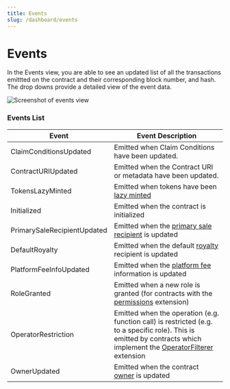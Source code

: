 ```yaml
---
title: Events
slug: /dashboard/events
---
```


# Events

In the Events view, you are able to see an updated list of all the transactions emittted on the contract and their corresponding block number, and hash. The drop downs provide a detailed view of the event data.

![Screenshot of events view](./assets/events-view.png)

### Events List

| Event                       | Event Description |
| --------------------------- | ----------------- |
| ClaimConditionsUpdated      | Emitted when Claim Conditions have been updated.                  |
| ContractURIUpdated          | Emitted when the Contract URI or metadata have been updated.                  |
| TokensLazyMinted            | Emitted when tokens have been [lazy minted](/glossary/lazy-minting)                 |
| Initialized                 | Emitted when the contract is initialized                  |
| PrimarySaleRecipientUpdated | Emitted when the [primary sale recipient](/solidity/extensions/primarysale) is updated                  |
| DefaultRoyalty              | Emitted when the default [royalty](/solidity/extensions/royalty) recipient is updated                  |
| PlatformFeeInfoUpdated      | Emitted when the [platform fee](/solidity/extensions/platformfee) information is updated                  |
| RoleGranted                 | Emitted when a new role is granted (for contracts with the [permissions](/solidity/extensions/permissions) extension)                  |
| OperatorRestriction         | Emitted when the operation (e.g. function call) is restricted (e.g. to a specific role). This is emitted by contracts which implement the [OperatorFilterer](/contracts/OperatorFilterer) extension                 |
| OwnerUpdated                | Emitted when the contract [owner](/solidity/extensions/ownable) is updated                  |
